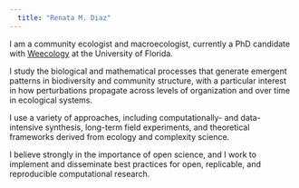 ```yaml
---
  title: "Renata M. Diaz"
---
```



I am a community ecologist and macroecologist, currently a PhD candidate with [Weecology](https://www.weecology.org) at the University of Florida.

I study the biological and mathematical processes that generate emergent patterns in biodiversity and community structure, with a particular interest in how perturbations propagate across levels of organization and over time in ecological systems. 

I use a variety of approaches, including computationally- and data- intensive synthesis, long-term field experiments, and theoretical frameworks derived from ecology and complexity science. 

I believe strongly in the importance of open science, and I work to implement and disseminate best practices for open, replicable, and reproducible computational research. 


